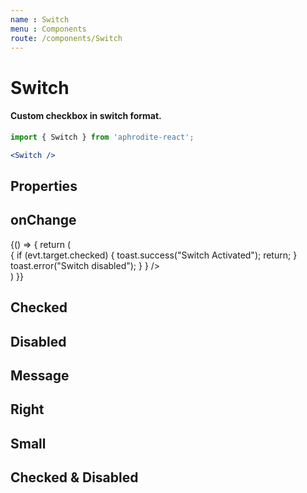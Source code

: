 ```yaml
---
name : Switch
menu : Components
route: /components/Switch
---
```



# Switch
#### Custom checkbox in switch format.

```jsx
import { Switch } from 'aphrodite-react';

<Switch />
```

## Properties
<PropsTable of={Switch} />

## onChange
<Playground>
    {() => {
        return (
            <div>
                <ToastsContainer styles={{top: '45px', right: '45px'}} />
                <Switch onChange={
                    (evt) => {
                        if (evt.target.checked) {
                            toast.success("Switch Activated");
                            return;
                        }
                        toast.error("Switch disabled");
                    }
                } />
            </div>
        )
    }}
</Playground>

## Checked
<Playground>
    <Switch checked={true} />
</Playground>

## Disabled
<Playground>
    <Switch disabled={true} />
</Playground>

## Message
<Playground>
    <Switch message="Your message goes here" />
</Playground>

## Right
<Playground>
    <Switch message="Your message goes here" right={true} />
</Playground>

## Small
<Playground>
    <Switch xs={true} />
</Playground>

## Checked & Disabled
<Playground>
    <Switch checked={true} disabled={true} />
</Playground>

